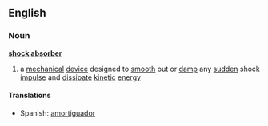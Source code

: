 ==English==
===Noun===
{{wikipedia}}
'''[[shock]] [[absorber]]'''
# a [[mechanical]] [[device]] designed to [[smooth]] out or [[damp]] any [[sudden]] shock [[impulse]] and [[dissipate]] [[kinetic]] [[energy]]

====Translations====
*Spanish: [[amortiguador]]
